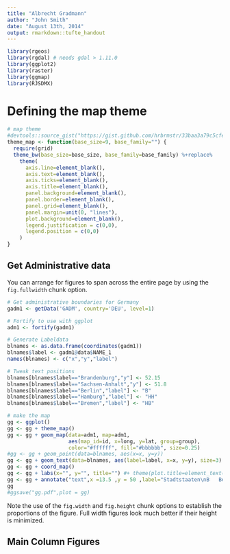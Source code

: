 ```yaml
---
title: "Albrecht Gradmann"
author: "John Smith"
date: "August 13th, 2014"
output: rmarkdown::tufte_handout
---
```


```r
library(rgeos)
library(rgdal) # needs gdal > 1.11.0
library(ggplot2)
library(raster)
library(ggmap)
library(RJSDMX)
```





# Defining the map theme
```r
# map theme
#devtools::source_gist("https://gist.github.com/hrbrmstr/33baa3a79c5cfef0f6df")
theme_map <- function(base_size=9, base_family="") {
  require(grid)
  theme_bw(base_size=base_size, base_family=base_family) %+replace%
    theme(
      axis.line=element_blank(),
      axis.text=element_blank(),
      axis.ticks=element_blank(),
      axis.title=element_blank(),
      panel.background=element_blank(),
      panel.border=element_blank(),
      panel.grid=element_blank(),
      panel.margin=unit(0, "lines"),
      plot.background=element_blank(),
      legend.justification = c(0,0), 
      legend.position = c(0,0)
    )
}
```


## Get Administrative data


You can arrange for figures to span across the entire page by using the `fig.fullwidth` chunk option. 
\newpage

```r

# Get administrative boundaries for Germany
gadm1 <- getData('GADM', country='DEU', level=1)

# Fortify to use with ggplot
adm1 <- fortify(gadm1)

# Generate Labeldata
blnames <- as.data.frame(coordinates(gadm1))
blnames$label <- gadm1@data$NAME_1 
names(blnames) <- c("x","y","label")

# Tweak text positions
blnames[blnames$label=="Brandenburg","y"] <- 52.15
blnames[blnames$label=="Sachsen-Anhalt","y"] <- 51.8
blnames[blnames$label=="Berlin","label"] <- "B"
blnames[blnames$label=="Hamburg","label"] <- "HH"
blnames[blnames$label=="Bremen","label"] <- "HB"
```

```r

# make the map
gg <- ggplot()
gg <- gg + theme_map()
gg <- gg + geom_map(data=adm1, map=adm1,
                    aes(map_id=id, x=long, y=lat, group=group),
                    color="#ffffff", fill="#bbbbbb", size=0.25)
#gg <- gg + geom_point(data=blnames, aes(x=x, y=y))
gg <- gg + geom_text(data=blnames, aes(label=label, x=x, y=y), size=3)
gg <- gg + coord_map()
gg <- gg + labs(x="", y="", title="") #+ theme(plot.title=element_text(vjust=-3))
gg <- gg + annotate("text",x =13.5 ,y = 50 ,label="Stadtstaaten\nB   Berlin\nHB   Bremen\nHH    Hamburg",size=3,hjust=0) 
gg
#ggsave("gg.pdf",plot = gg)

```

Note the use of the `fig.width` and `fig.height` chunk options to establish the proportions of the figure. Full width figures look much better if their height is minimized.

## Main Column Figures

[^font_set]:http://blog.revolutionanalytics.com/2012/09/how-to-use-your-favorite-fonts-in-r-charts.html









